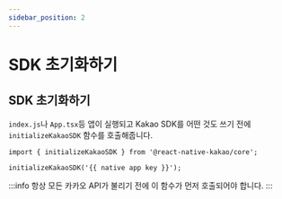 ```yaml
---
sidebar_position: 2
---
```


# SDK 초기화하기

## SDK 초기화하기

`index.js`나 `App.tsx`등 앱이 실행되고 Kakao SDK를 어떤 것도 쓰기 전에 `initializeKakaoSDK` 함수를 호출해줍니다.

```tsx title='index.js'
import { initializeKakaoSDK } from '@react-native-kakao/core';

initializeKakaoSDK('{{ native app key }}');
```

:::info
항상 모든 카카오 API가 불리기 전에 이 함수가 먼저 호출되어야 합니다.
:::
